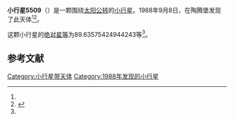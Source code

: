 {{Infobox planet
| bgcolour = #FFFFC0
| name = 5509 Rennsteig
| symbol = 
| image = 
| caption = 
| discovery = yes
| discovery_ref = 
| discoverer = {{link-en|佛蒙特·伯根|Freimut Börngen}}
| discovery_site = [[陶腾堡|陶腾堡]] 
| discovered = 1988年9月8日
| designations = yes
| mp_name = 
| named_after = 
| alt_names = 1988 RD3/ 1978 TK / 1990 DX1
| mp_category = [[主带小行星|主带小行星]]
| orbit_ref = <ref name="a">[http://ssd.jpl.nasa.gov/sbdb.cgi?sstr=5509 5509 Rennsteig] {{Wayback|url=http://ssd.jpl.nasa.gov/sbdb.cgi?sstr=5509 |date=20140815075049 }}，小行星數據庫瀏覽器（JPL Small-Body Database Browser）－[[美国国家航空航天局|美国国家航空航天局]]喷气推进实验室</ref>
| epoch = 2456400.5 (2013年4月18日更新)
| aphelion = {{convert|2.51834359751289|AU|km|3|abbr=on|lk=out}}
| perihelion = {{convert|1.907015157850482|AU|km|3|abbr=on}}
| semimajor = {{convert|2.212679377681686|AU|km|3|abbr=on}}
| eccentricity = 0.13814212
| period = 1202.198438 [[日|日]]<br />3.29[[儒略年|儒略年]]
| avg_speed = 
| inclination = 2.197957703682328
| asc_node = 189.1914810523528
| mean_anomaly = 
| arg_peri = 89.63575424944243
| satellites = 
| physical_characteristics = yes
| dimensions = 
| mass = 
| density = 
| surface_grav = 
| escape_velocity = 
| sidereal_day = 
| axial_tilt = 
| pole_ecliptic_lat = 
| pole_ecliptic_lon = 
| albedo = 
| temperatures= 
| temp_name1 = 
| mean_temp_1 = 
| max_temp_1 = 
| temp_name2 = 
| max_temp_2 = 
| spectral_type = 
| abs_magnitude = 89.63575424944243
}}

'''小行星5509'''（{{lang-en|5509 Rennsteig}}）是一颗围绕[[太阳|太阳]][[公转|公转]]的[[小行星|小行星]]。1988年9月8日，{{link-en|佛蒙特·伯根|Freimut Börngen}}在陶腾堡发现了此天体<ref name="a" /><ref>{{cite news|title=小行星列表|url=http://cfa-www.harvard.edu/iau/lists/NumberedMPs.txt|accessdate=2013-07-08|newspaper=哈佛大学|archive-date=2008-05-17|archive-url=https://web.archive.org/web/20080517010638/http://cfa-www.harvard.edu/iau/lists/NumberedMPs.txt|dead-url=no}}</ref>。

这颗小行星的[[绝对星等|绝对星等]]为89.63575424944243等<ref name="a" />。

==参考文献==
{{reflist}}
{{Minor Planet Number|[[小行星5508|小行星5508]]|[[小行星5510|小行星5510]]}}

{{小天体}}

[[Category:小行星带天体|Category:小行星带天体]]
[[Category:1988年发现的小行星|Category:1988年发现的小行星]]

{{asteroid-stub}}